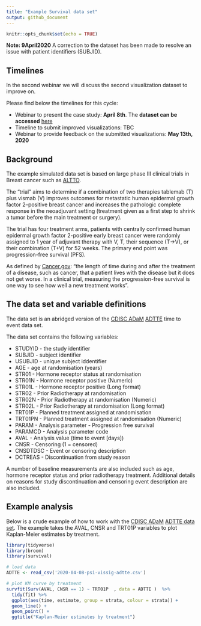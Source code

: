 ```yaml
---
title: "Example Survival data set"
output: github_document
---
```



```r
knitr::opts_chunk$set(echo = TRUE)
```

**Note: 9April2020** A correction to the dataset has been made to resolve an issue with patient identifiers (SUBJID).   

## Timelines

In the second webinar we will discuss the second visualization dataset to improve on. 

Please find below the timelines for this cycle:

* Webinar to present the case study: **April 8th**. The **dataset can be accessed** [here](https://github.com/VIS-SIG/Wonderful-Wednesdays/tree/master/data/2020/2020-03-11)
* Timeline to submit improved visualizations: TBC
* Webinar to provide feedback on the submitted visualizations: **May 13th, 2020**

## Background

The example simulated data set is based on large phase III clinical trials in Breast cancer such as [ALTTO](https://ascopubs.org/doi/pdf/10.1200/JCO.2015.62.1797). 

The "trial" aims to determine if a combination of two therapies tablemab (T) plus vismab (V) improves outcomes for metastatic human epidermal growth factor 2–positive breast cancer and increases the pathologic complete response in the neoadjuvant setting (treatment given as a first step to shrink a tumor before the main treatment or surgery).

The trial has four treatment arms, patients with centrally confirmed human epidermal growth factor 2-positive early breast cancer were randomly assigned to 1 year of adjuvant therapy with V, T, their sequence (T→V), or their combination (T+V) for 52 weeks. The primary end point was progression-free survival (PFS).

As defined by [Cancer.gov](https://www.cancer.gov/publications/dictionaries/cancer-terms/def/progression-free-survival): "the length of time during and after the treatment of a disease, such as cancer, that a patient lives with the disease but it does not get worse. In a clinical trial, measuring the progression-free survival is one way to see how well a new treatment works". 

## The data set and variable definitions

The data set is an abridged version of the [CDISC ADaM](https://www.cdisc.org/standards/foundational/adam) [ADTTE](https://www.cdisc.org/system/files/all/standard_category/application/pdf/adam_tte_final_v1.pdf) time to event data set. 

The data set contains the following variables: 

* STUDYID	- the study identifier
* SUBJID	- subject identifier
* USUBJID - unique subject iddentifier
* AGE	- age at randomisation (years)
* STR01	- Hormone receptor status at randomisation
* STR01N - Hormone receptor positive (Numeric)
* STR01L - Hormone receptor positive (Long format)
* STR02 - Prior Radiotherapy at randomisation
* STR02N - Prior Radiotherapy at randomisation (Numeric)
* STR02L - Prior Radiotherapy at randomisation (Long format)
* TRT01P - Planned treatment assigned at randomisation
* TRT01PN - Planned treatment assigned at randomisation (Numeric)
* PARAM - Analysis parameter - Progression free survival
* PARAMCD	- Analysis parameter code
* AVAL - Analysis value (time to event [days])
* CNSR - Censoring (1 = censored)
* CNSDTDSC - Event or censoring description
* DCTREAS - Discontinuation from study reason

A number of baseline measurements are also included such as age, hormone receptor status and prior radiotherapy treatment. Additional details on reasons for study discontinuation and censoring event description are also included. 

## Example analysis

Below is a crude example of how to work with the [CDISC ADaM](https://www.cdisc.org/standards/foundational/adam) [ADTTE data set](https://www.cdisc.org/system/files/all/standard_category/application/pdf/adam_tte_final_v1.pdf). The example takes the AVAL, CNSR and TRT01P variables to plot Kaplan-Meier estimates by treatment. 

```r
library(tidyverse)    
library(broom)
library(survival)

# load data
ADTTE <- read_csv('2020-04-08-psi-vissig-adtte.csv')

# plot KM curve by treatment 
survfit(Surv(AVAL, CNSR == 1) ~ TRT01P  , data = ADTTE )  %>%
  tidy(fit) %>%
  ggplot(aes(time, estimate, group = strata, colour = strata)) + 
  geom_line() +
  geom_point() +
  ggtitle("Kaplan-Meier estimates by treatment") 
```

